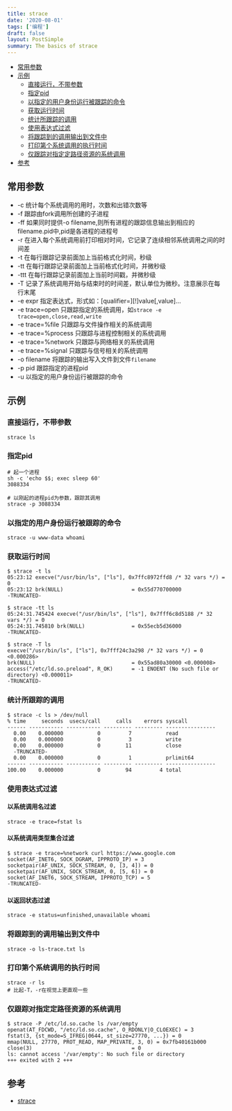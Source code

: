 ```yaml
---
title: strace
date: '2020-08-01'
tags: ['编程']
draft: false
layout: PostSimple
summary: The basics of strace
---
```


- [常用参数](#常用参数)
- [示例](#示例)
  - [直接运行，不带参数](#直接运行，不带参数)
  - [指定pid](#指定pid)
  - [以指定的用户身份运行被跟踪的命令](#以指定的用户身份运行被跟踪的命令)
  - [获取运行时间](#获取运行时间)
  - [统计所跟踪的调用](#统计所跟踪的调用)
  - [使用表达式过滤](#使用表达式过滤)
  - [将跟踪到的调用输出到文件中](#将跟踪到的调用输出到文件中)
  - [打印第个系统调用的执行时间](#打印第个系统调用的执行时间)
  - [仅跟踪对指定定路径资源的系统调用](#仅跟踪对指定定路径资源的系统调用)
- [参考](#参考)

## 常用参数

- -c 统计每个系统调用的用时，次数和出错次数等
- -f 跟踪由fork调用所创建的子进程
- -ff 如果同时提供-o filename,则所有进程的跟踪信息输出到相应的filename.pid中,pid是各进程的进程号
- -r 在进入每个系统调用前打印相对时间，它记录了连续相邻系统调用之间的时间差
- -t 在每行跟踪记录前面加上当前格式化时间，秒级
- -tt 在每行跟踪记录前面加上当前格式化时间，并微秒级
- -ttt 在每行跟踪记录前面加上当前时间戳，并微秒级
- -T 记录了系统调用开始与结束时的时间差，默认单位为微秒。注意展示在每行末尾
- -e expr 指定表达式，形式如：[qualifier=][!]value[,value]...
- -e trace=open 只跟踪指定的系统调用，如`strace -e trace=open,close,read,write`
- -e trace=%file 只跟踪与文件操作相关的系统调用
- -e trace=%process 只跟踪与进程控制相关的系统调用
- -e trace=%network 只跟踪与网络相关的系统调用
- -e trace=%signal 只跟踪与信号相关的系统调用
- -o filename 将跟踪的输出写入文件到文件`filename`
- -p pid 跟踪指定的进程pid
- -u 以指定的用户身份运行被跟踪的命令

## 示例

### 直接运行，不带参数

```shell
strace ls
```

### 指定pid

```shell
# 起一个进程
sh -c 'echo $$; exec sleep 60'
3088334

# 以刚起的进程pid为参数，跟踪其调用
strace -p 3088334
```

### 以指定的用户身份运行被跟踪的命令

```shell
strace -u www-data whoami
```

### 获取运行时间

```shell
$ strace -t ls
05:23:12 execve("/usr/bin/ls", ["ls"], 0x7ffc8972ffd8 /* 32 vars */) = 0
05:23:12 brk(NULL)                      = 0x55d770700000
-TRUNCATED-

$ strace -tt ls
05:24:31.745424 execve("/usr/bin/ls", ["ls"], 0x7fff6c8d5188 /* 32 vars */) = 0
05:24:31.745810 brk(NULL)               = 0x55ecb5d36000
-TRUNCATED-

$ strace -T ls
execve("/usr/bin/ls", ["ls"], 0x7fff24c3a298 /* 32 vars */) = 0 <0.000286>
brk(NULL)                               = 0x55ad80a30000 <0.000008>
access("/etc/ld.so.preload", R_OK)      = -1 ENOENT (No such file or directory) <0.000011>
-TRUNCATED-
```

### 统计所跟踪的调用

```shell
$ strace -c ls > /dev/null
% time     seconds  usecs/call     calls    errors syscall
------ ----------- ----------- --------- --------- ----------------
  0.00    0.000000           0         7           read
  0.00    0.000000           0         3           write
  0.00    0.000000           0        11           close
  -TRUNCATED-
  0.00    0.000000           0         1           prlimit64
------ ----------- ----------- --------- --------- ----------------
100.00    0.000000           0        94         4 total
```

### 使用表达式过滤

#### 以系统调用名过滤

```shell
strace -e trace=fstat ls
```

#### 以系统调用类型集合过滤

```shell
$ strace -e trace=%network curl https://www.google.com
socket(AF_INET6, SOCK_DGRAM, IPPROTO_IP) = 3
socketpair(AF_UNIX, SOCK_STREAM, 0, [3, 4]) = 0
socketpair(AF_UNIX, SOCK_STREAM, 0, [5, 6]) = 0
socket(AF_INET6, SOCK_STREAM, IPPROTO_TCP) = 5
-TRUNCATED-
```

#### 以返回状态过滤

```shell
strace -e status=unfinished,unavailable whoami
```

### 将跟踪到的调用输出到文件中

```shell
strace -o ls-trace.txt ls
```

### 打印第个系统调用的执行时间

```shell
strace -r ls
# 比起-T，-r在视觉上更直观一些
```

### 仅跟踪对指定定路径资源的系统调用

```shell
$ strace -P /etc/ld.so.cache ls /var/empty
openat(AT_FDCWD, "/etc/ld.so.cache", O_RDONLY|O_CLOEXEC) = 3
fstat(3, {st_mode=S_IFREG|0644, st_size=27770, ...}) = 0
mmap(NULL, 27770, PROT_READ, MAP_PRIVATE, 3, 0) = 0x7fb40161b000
close(3)                                = 0
ls: cannot access '/var/empty': No such file or directory
+++ exited with 2 +++
```

## 参考

- [strace](https://strace.io/)
